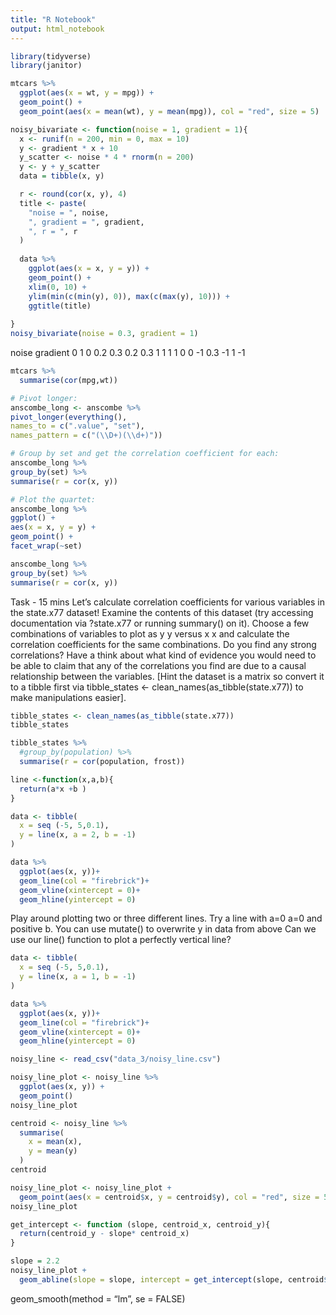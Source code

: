 ```yaml
---
title: "R Notebook"
output: html_notebook
---
```


```r
library(tidyverse)
library(janitor)
```

```r
mtcars %>%
  ggplot(aes(x = wt, y = mpg)) +
  geom_point() +
  geom_point(aes(x = mean(wt), y = mean(mpg)), col = "red", size = 5)
```
```r
noisy_bivariate <- function(noise = 1, gradient = 1){
  x <- runif(n = 200, min = 0, max = 10)
  y <- gradient * x + 10
  y_scatter <- noise * 4 * rnorm(n = 200)
  y <- y + y_scatter
  data = tibble(x, y)

  r <- round(cor(x, y), 4)
  title <- paste(
    "noise = ", noise,
    ", gradient = ", gradient,
    ", r = ", r
  )
  
  data %>%
    ggplot(aes(x = x, y = y)) +
    geom_point() +
    xlim(0, 10) +
    ylim(min(c(min(y), 0)), max(c(max(y), 10))) +
    ggtitle(title)
  
}
noisy_bivariate(noise = 0.3, gradient = 1)
```

noise	gradient
0	              1
0	              0.2
0.3	              0.2
0.3	              1
1	              1
1	              0
0	             -1
0.3	             -1
1	             -1
```r
mtcars %>% 
  summarise(cor(mpg,wt))
```
```r
# Pivot longer:
anscombe_long <- anscombe %>%
pivot_longer(everything(),
names_to = c(".value", "set"),
names_pattern = c("(\\D+)(\\d+)"))

# Group by set and get the correlation coefficient for each:
anscombe_long %>%
group_by(set) %>%
summarise(r = cor(x, y))

# Plot the quartet:
anscombe_long %>%
ggplot() +
aes(x = x, y = y) +
geom_point() +
facet_wrap(~set)
```

```r
anscombe_long %>%
group_by(set) %>%
summarise(r = cor(x, y))
```

Task - 15 mins Let’s calculate correlation coefficients for various variables in the state.x77 dataset!
Examine the contents of this dataset (try accessing documentation via ?state.x77 or running summary() on it).
Choose a few combinations of variables to plot as y
y versus x
x and calculate the correlation coefficients for the same combinations. Do you find any strong correlations?
Have a think about what kind of evidence you would need to be able to claim that any of the correlations you find are due to a causal relationship between the variables.
[Hint the dataset is a matrix so convert it to a tibble first via tibble_states <- clean_names(as_tibble(state.x77)) to make manipulations easier].
```r
tibble_states <- clean_names(as_tibble(state.x77))
tibble_states
```
```r
tibble_states %>% 
  #group_by(population) %>% 
  summarise(r = cor(population, frost))
```
```r
line <-function(x,a,b){
  return(a*x +b )
}

data <- tibble(
  x = seq (-5, 5,0.1),
  y = line(x, a = 2, b = -1)
)

data %>% 
  ggplot(aes(x, y))+
  geom_line(col = "firebrick")+
  geom_vline(xintercept = 0)+
  geom_hline(yintercept = 0)
```

Play around plotting two or three different lines.
Try a line with a=0
a=0 and positive b.
You can use mutate() to overwrite y in data from above
Can we use our line() function to plot a perfectly vertical line?

```r
data <- tibble(
  x = seq (-5, 5,0.1),
  y = line(x, a = 1, b = -1)
)

data %>% 
  ggplot(aes(x, y))+
  geom_line(col = "firebrick")+
  geom_vline(xintercept = 0)+
  geom_hline(yintercept = 0)
```
```r
noisy_line <- read_csv("data_3/noisy_line.csv")

noisy_line_plot <- noisy_line %>%
  ggplot(aes(x, y)) +
  geom_point()
noisy_line_plot
```
```r
centroid <- noisy_line %>%
  summarise(
    x = mean(x),
    y = mean(y)
  )
centroid
```
```r
noisy_line_plot <- noisy_line_plot +
  geom_point(aes(x = centroid$x, y = centroid$y), col = "red", size = 5)
noisy_line_plot
```
```r
get_intercept <- function (slope, centroid_x, centroid_y){
  return(centroid_y - slope* centroid_x)
}
```

```r
slope = 2.2
noisy_line_plot + 
  geom_abline(slope = slope, intercept = get_intercept(slope, centroid$x, centroid$y))
```
geom_smooth(method = "lm", se = FALSE)
```r

```

